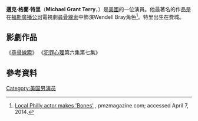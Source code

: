 {{Infobox person
| birth_name   = Michael Grant Terry
| birth_date   = {{birth date and age|1984|8|30}}
| birth_place  = 美國[[賓西法尼亞州|賓西法尼亞州]][[費城|費城]]
|Work proformance| Intern for forensic anthropologist 
| occupation   = 演員
| alma_mater	= [[Emerson_College|Emerson College]] 
| years_active = 2005–現在
}}
'''邁克·格蘭·特里'''（'''Michael Grant Terry'''，{{bd|1984年|8月30日}}）是[[美國|美國]]的一位演員。他最著名的作品是在[[福斯廣播公司|福斯廣播公司]]電視劇[[尋骨線索|尋骨線索]]中飾演Wendell Bray角色<ref>[http://pmzmagazine.com/?p=621 Local Philly actor makes 'Bones'] {{webarchive|url=https://web.archive.org/web/20160617044925/http://pmzmagazine.com/?p=621 |date=2016-06-17 }}, pmzmagazine.com; accessed April 7, 2014.</ref>。特里出生在費城。
==影劇作品==
《[[尋骨線索|尋骨線索]]》
《[[犯罪心理_(電視劇)|犯罪心理]]第六集第七集》

==參考資料==
{{reflist}}
[[Category:美国男演员|Category:美国男演员]]